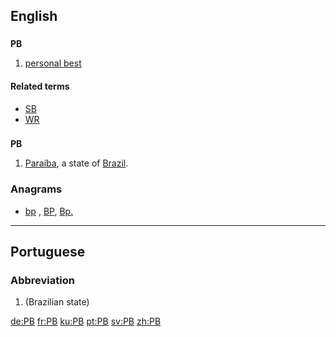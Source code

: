{{also|Pb|pb}}

==English==

==={{initialism-old|en}}===
'''PB'''

# {{sports}} [[personal best]]

====Related terms====
* [[SB]]
* [[WR]]
==={{abbreviation-old|en}}===
'''PB'''

# [[Paraíba]], a state of [[Brazil]].

===Anagrams===
* [[bp#English|bp]] , [[BP#English|BP]], [[Bp.#English|Bp.]]

----

==Portuguese==

===Abbreviation===
{{head|pt|abbreviation}}

# {{abbreviation of|Paraíba|lang=pt}} (Brazilian state)

[[de:PB]]
[[fr:PB]]
[[ku:PB]]
[[pt:PB]]
[[sv:PB]]
[[zh:PB]]